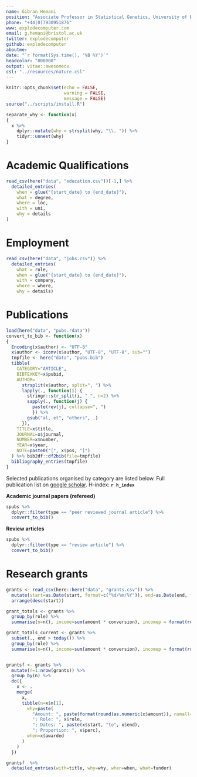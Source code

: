 ```yaml
---
name: Gibran Hemani
position: "Associate Professor in Statistical Genetics, University of Bristol"
phone: "+44(0)7930951876"
www: explodecomputer.com
email: g.hemani@bristol.ac.uk
twitter: explodecomputer
github: explodecomputer
aboutme:
date: "`r format(Sys.time(), '%B %Y')`"
headcolor: "000000"
output: vitae::awesomecv
csl: "../resources/nature.csl"
---
```


```r
knitr::opts_chunk$set(echo = FALSE, 
                      warning = FALSE,
                      message = FALSE)
source("../scripts/install.R")

separate_why <- function(x)
{
  x %>%
    dplyr::mutate(why = strsplit(why, "\\. ")) %>%
    tidyr::unnest(why)
}
```

# Academic Qualifications

```r
read_csv(here("data", "education.csv"))[-1,] %>%
  detailed_entries(
    when = glue("{start_date} to {end_date}"),
    what = degree,
    where = loc,
    with = uni,
    why = details
)
```

# Employment

```r
read_csv(here("data", "jobs.csv")) %>%
  detailed_entries(
    what = role,
    when = glue("{start_date} to {end_date}"),
    with = company,
    where = where,
    why = details)
```

# Publications

```r
load(here("data", "pubs.rdata"))
convert_to_bib <- function(x)
{
  Encoding(x$author) <- "UTF-8"
  x$author <- iconv(x$author, "UTF-8", "UTF-8", sub="")
  tmpfile <- here("data", "pubs.bib")
  tibble(
    CATEGORY="ARTICLE",
    BIBTEXKEY=x$pubid,
    AUTHOR=
      strsplit(x$author, split=", ") %>%
      lapply(., function(i) {
        stringr::str_split(i, " ", n=2) %>%
        sapply(., function(j) {
          paste(rev(j), collapse=", ")
          }) %>%
        gsub("al, et", "others", .)
      }),
    TITLE=x$title,
    JOURNAL=x$journal,
    NUMBER=x$number,
    YEAR=x$year,
    NOTE=paste0("[", x$pos, "]")
  ) %>% bib2df::df2bib(file=tmpfile)
  bibliography_entries(tmpfile)
}
```

Selected publications organised by category are listed below. Full publication list on [google scholar](https://scholar.google.ca/citations?hl=en&user=6fC0BYYAAAAJ). H-index: **`r h_index`**

**Academic journal papers (refereed)**

```r
spubs %>% 
  dplyr::filter(type == "peer reviewed journal article") %>%
  convert_to_bib()
```

**Review articles**

```r
spubs %>% 
  dplyr::filter(type == "review article") %>%
  convert_to_bib()
```

# Research grants

```r
grants <- read_csv(here::here("data", "grants.csv")) %>%
  mutate(start=as.Date(start, format=c("%d/%m/%Y")), end=as.Date(end, format=c("%d/%m/%Y"))) %>%
  arrange(desc(start))

grant_totals <- grants %>% 
  group_by(role) %>% 
  summarise(n=n(), income=sum(amount * conversion), incomep = format(round(as.numeric(income), 2), nsmall=0, scientific=FALSE, big.mark=","))

grant_totals_current <- grants %>% 
  subset(., end > today()) %>%
  group_by(role) %>% 
  summarise(n=n(), income=sum(amount * conversion), incomep = format(round(as.numeric(income), 2), nsmall=0, scientific=FALSE, big.mark=","))


grantsf <- grants %>% 
  mutate(n=1:nrow(grants)) %>%
  group_by(n) %>%
  do({
    x <- .
    merge(
      x, 
      tibble(n=x$n[1],
        why=paste(
          "Amount: ", paste(format(round(as.numeric(x$amount)), nsmall=0, scientific=FALSE, big.mark=","), x$currency),
          "; Role: ", x$role,
          "; Dates: ", paste(x$start, "to", x$end),
          "; Proportion: ", x$perc),
        when=x$awarded
      )
    )
  })

grantsf  %>%
  detailed_entries(with=title, why=why, when=when, what=funder)
```

